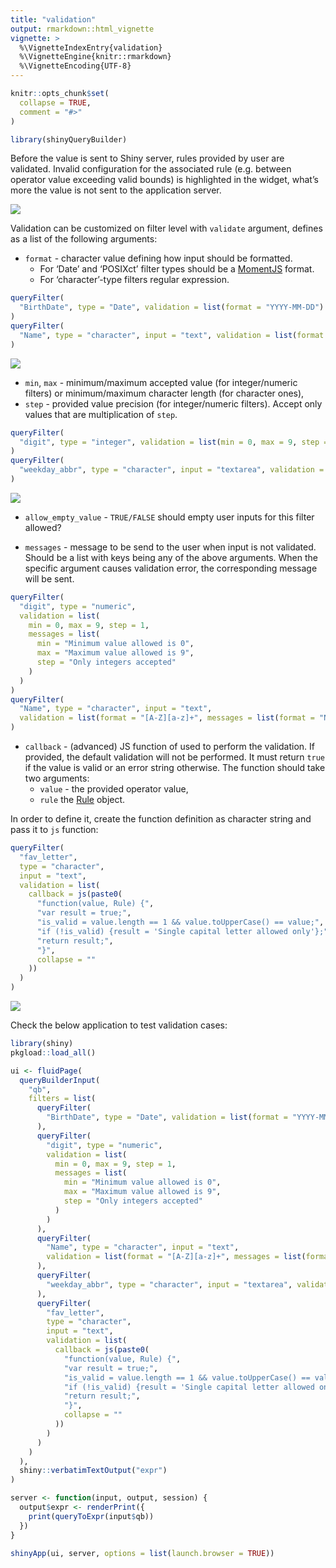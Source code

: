 ```yaml
---
title: "validation"
output: rmarkdown::html_vignette
vignette: >
  %\VignetteIndexEntry{validation}
  %\VignetteEngine{knitr::rmarkdown}
  %\VignetteEncoding{UTF-8}
---
```


```r
knitr::opts_chunk$set(
  collapse = TRUE,
  comment = "#>"
)
```

```r
library(shinyQueryBuilder)
```

Before the value is sent to Shiny server, rules provided by user are validated.
Invalid configuration for the associated rule (e.g. between operator value exceeding valid bounds) is highlighted
in the widget, what's more the value is not sent to the application server.

![](man/sqb_validation.png)

Validation can be customized on filter level with `validate` argument, defines as a list of the following arguments:

- `format` - character value defining how input should be formatted.
  - For 'Date' and 'POSIXct' filter types should be a [MomentJS](https://momentjs.com/docs/#/parsing/string-format/) format.
  - For 'character'-type filters regular expression.

```r
queryFilter(
  "BirthDate", type = "Date", validation = list(format = "YYYY-MM-DD")
)
queryFilter(
  "Name", type = "character", input = "text", validation = list(format = "[A-Z][a-z]+")
)
```

![](man/sqb_validation_format.gif)

- `min`, `max` - minimum/maximum accepted value (for integer/numeric filters) or minimum/maximum character length (for character ones),
- `step` - provided value precision (for integer/numeric filters). Accept only values that are multiplication of `step`.

```r
queryFilter(
  "digit", type = "integer", validation = list(min = 0, max = 9, step = 1)
)
queryFilter(
  "weekday_abbr", type = "character", input = "textarea", validation = list(min = 3, max = 3)
)
```

![](man/sqb_validation_min_max_step.gif)

- `allow_empty_value` - `TRUE/FALSE` should empty user inputs for this filter allowed?

- `messages` - message to be send to the user when input is not validated.
  Should be a list with keys being any of the above arguments. When the specific argument causes validation error, the corresponding message will be sent.

```r
queryFilter(
  "digit", type = "numeric",
  validation = list(
    min = 0, max = 9, step = 1,
    messages = list(
      min = "Minimum value allowed is 0",
      max = "Maximum value allowed is 9",
      step = "Only integers accepted"
    )
  )
)
queryFilter(
  "Name", type = "character", input = "text",
  validation = list(format = "[A-Z][a-z]+", messages = list(format = "Name should be capitalized"))
)
```

- `callback` - (advanced) JS function of used to perform the validation. If provided, the default validation will not be performed.
It must return `true` if the value is valid or an error string otherwise. The function should take two arguments:
    - `value` - the provided operator value,
    - `rule` the [Rule](https://querybuilder.js.org/#inside_the_box) object.

In order to define it, create the function definition as character string and pass it to `js` function:

```r
queryFilter(
  "fav_letter",
  type = "character",
  input = "text",
  validation = list(
    callback = js(paste0(
      "function(value, Rule) {",
      "var result = true;",
      "is_valid = value.length == 1 && value.toUpperCase() == value;",
      "if (!is_valid) {result = 'Single capital letter allowed only'};",
      "return result;",
      "}",
      collapse = ""
    ))
  )
)
```

![](man/sqb_validation_callback.gif)

Check the below application to test validation cases:

```r
library(shiny)
pkgload::load_all()

ui <- fluidPage(
  queryBuilderInput(
    "qb",
    filters = list(
      queryFilter(
        "BirthDate", type = "Date", validation = list(format = "YYYY-MM-DD")
      ),
      queryFilter(
        "digit", type = "numeric",
        validation = list(
          min = 0, max = 9, step = 1,
          messages = list(
            min = "Minimum value allowed is 0",
            max = "Maximum value allowed is 9",
            step = "Only integers accepted"
          )
        )
      ),
      queryFilter(
        "Name", type = "character", input = "text",
        validation = list(format = "[A-Z][a-z]+", messages = list(format = "Name should be capitalized"))
      ),
      queryFilter(
        "weekday_abbr", type = "character", input = "textarea", validation = list(min = 3, max = 3)
      ),
      queryFilter(
        "fav_letter",
        type = "character",
        input = "text",
        validation = list(
          callback = js(paste0(
            "function(value, Rule) {",
            "var result = true;",
            "is_valid = value.length == 1 && value.toUpperCase() == value;",
            "if (!is_valid) {result = 'Single capital letter allowed only'};",
            "return result;",
            "}",
            collapse = ""
          ))
        )
      )
    )
  ),
  shiny::verbatimTextOutput("expr")
)

server <- function(input, output, session) {
  output$expr <- renderPrint({
    print(queryToExpr(input$qb))
  })
}

shinyApp(ui, server, options = list(launch.browser = TRUE))
```
